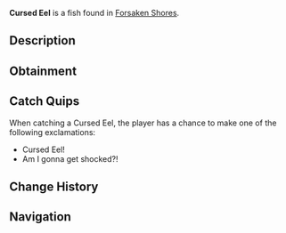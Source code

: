 {{FishInfobox
|image          = Cursed Eel.png
|rarity         = Rare
|sea            = First Sea
|location       = [[Forsaken Shores]]
|sublocation    = 
|sources        = Fishing Rod
|radar_location = 
|prog_speed     = -50
|xp             = 250
|weather        = Rain
|time           = Night
|season         = Summer
|bait           = Coal
|base_weight    = 25
|base_value     = 700
|weight_range   = 17
|base_chance    = 25
|base_resil     = 15
}}
'''Cursed Eel''' is a {{Rarity|Rare}} fish found in [[Forsaken Shores]].

== Description ==
{{Description|Cursed Eels linger in darker waters, giving off an eerie glow. They’re a spooky find for night anglers.|Bestiary Entry}}

== Obtainment ==
{{Description|Found in darker waters in the oceanside.|Bestiary Hint}}
{{Fish Availability|
Forsaken Shores/Surrounding Ocean
|top_rods      = 
Leviathan's Fang Rod\150605.99\161903.42;
Free Spirit Rod\133929.17\135958.69;
Trident Rod\127383.66\129314;
Training Rod\126037.46\180401.52;
Flimsy Rod\123356.53\161325.9;
Krampus's Rod\112776.09\133321.9;
Buddy Bond Rod\74576.1\99723.86;
No-Life Rod\109894.98\110583.49;
Ethereal Prism Rod\109790.37\105292.42;
Seraphic Rod\108509.98\106447.43;
Rod Of The Forgotten Fang\99971.78\100037.22;
Challenger's Rod\99676.36\102519.24;
Rod Of The Exalted One\91024.46\96038;
Rod Of The Depths\88634.53\89548.74;
Zeus Rod\88067.58\89442.11;
Verdant Shear Rod\86821.04\89034.63;
Blazebringer Rod\84343.31\85659.72;
Depthseeker Rod\81780.41\84145.88;
Avalanche Rod\72765.61\74971.55;
Volcanic Rod\70278.06\71343.04;
Steady Rod\32851.25\29342.68
|recommended   = Trident Rod
}}

== Catch Quips ==
When catching a Cursed Eel, the player has a chance to make one of the following exclamations:
* Cursed Eel!
* Am I gonna get shocked?!

== Change History ==
{{Change History|{{subst:Current Version}}}}

== Navigation ==
{{Fish Navbox|Forsaken Shores}}